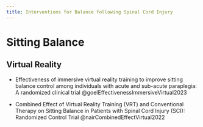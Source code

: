 ```yaml
---
title: Interventions for Balance following Spinal Cord Injury
---
```



# Sitting Balance


## Virtual Reality


- Effectiveness of immersive virtual reality training to improve sitting balance control among individuals with acute and sub-acute paraplegia: A randomized clinical trial @goelEffectivenessImmersiveVirtual2023

- Combined Effect of Virtual Reality Training (VRT) and Conventional Therapy on Sitting Balance in Patients with Spinal Cord Injury (SCI): Randomized Control Trial @nairCombinedEffectVirtual2022 